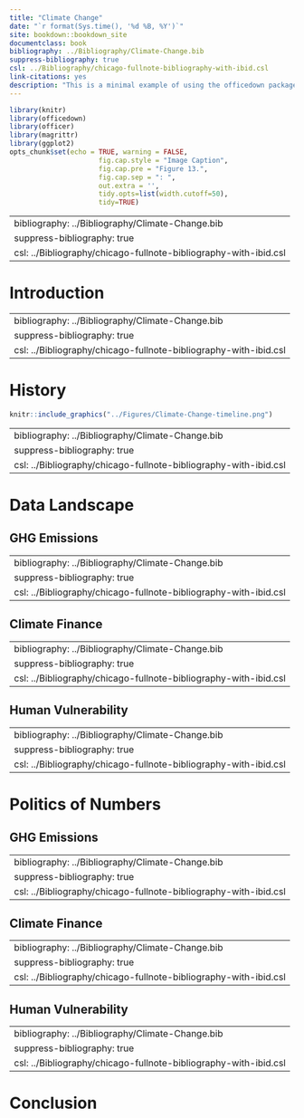 ```yaml
--- 
title: "Climate Change"
date: "`r format(Sys.time(), '%d %B, %Y')`"
site: bookdown::bookdown_site
documentclass: book
bibliography: ../Bibliography/Climate-Change.bib
suppress-bibliography: true
csl: ../Bibliography/chicago-fullnote-bibliography-with-ibid.csl
link-citations: yes
description: "This is a minimal example of using the officedown package to write a Word document."
---
```


```r
library(knitr)
library(officedown)
library(officer)
library(magrittr)
library(ggplot2)
opts_chunk$set(echo = TRUE, warning = FALSE,
                      fig.cap.style = "Image Caption",
                      fig.cap.pre = "Figure 13.",
                      fig.cap.sep = ": ",
                      out.extra = '',
                      tidy.opts=list(width.cutoff=50), 
                      tidy=TRUE)
```



<!--chapter:end:index.Rmd-->

---
bibliography: ../Bibliography/Climate-Change.bib
suppress-bibliography: true
csl: ../Bibliography/chicago-fullnote-bibliography-with-ibid.csl
---


# Introduction

<!--chapter:end:01-Introduction.Rmd-->

---
bibliography: ../Bibliography/Climate-Change.bib
suppress-bibliography: true
csl: ../Bibliography/chicago-fullnote-bibliography-with-ibid.csl
---

# History




```r

knitr::include_graphics("../Figures/Climate-Change-timeline.png")
```

<!--chapter:end:02-History.Rmd-->

---
bibliography: ../Bibliography/Climate-Change.bib
suppress-bibliography: true
csl: ../Bibliography/chicago-fullnote-bibliography-with-ibid.csl
---

# Data Landscape

## GHG Emissions

<!--chapter:end:03-Data-Landscape-Emissions.Rmd-->

---
bibliography: ../Bibliography/Climate-Change.bib
suppress-bibliography: true
csl: ../Bibliography/chicago-fullnote-bibliography-with-ibid.csl
---

## Climate Finance

<!--chapter:end:03-Data-Landscape-Finance.Rmd-->

---
bibliography: ../Bibliography/Climate-Change.bib
suppress-bibliography: true
csl: ../Bibliography/chicago-fullnote-bibliography-with-ibid.csl
---

## Human Vulnerability



<!--chapter:end:03-Data-Landscape-Vulnerability.Rmd-->

---
bibliography: ../Bibliography/Climate-Change.bib
suppress-bibliography: true
csl: ../Bibliography/chicago-fullnote-bibliography-with-ibid.csl
---

# Politics of Numbers

## GHG Emissions

<!--chapter:end:04-Data-Politics-Emissions.Rmd-->

---
bibliography: ../Bibliography/Climate-Change.bib
suppress-bibliography: true
csl: ../Bibliography/chicago-fullnote-bibliography-with-ibid.csl
---

## Climate Finance

<!--chapter:end:04-Data-Politics-Finance.Rmd-->

---
bibliography: ../Bibliography/Climate-Change.bib
suppress-bibliography: true
csl: ../Bibliography/chicago-fullnote-bibliography-with-ibid.csl
---


## Human Vulnerability

<!--chapter:end:04-Data-Politics-Vulnerability.Rmd-->

---
bibliography: ../Bibliography/Climate-Change.bib
suppress-bibliography: true
csl: ../Bibliography/chicago-fullnote-bibliography-with-ibid.csl
---

# Conclusion


<!--chapter:end:05-Conclusion.Rmd-->

